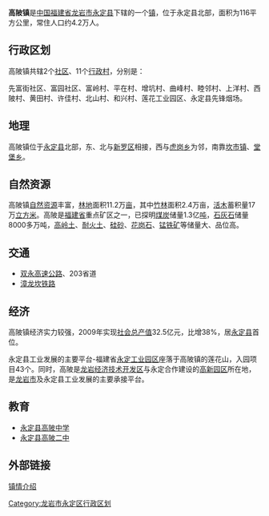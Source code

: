 {{中国乡级行政区
| 行政区全称 = 高陂镇
| 景观照片文件名 =
| 景观照片描述 =
| 汉语拼音 =
| 通用拼音 =
| 注音符號 =
| 其它标音类型1 =
| 其它标音1 =
| 其它标音类型2 =
| 其它标音2 =
| 其它语言类型1 =
| 其它语言地名1 =
| 其它语言类型2 =
| 其它语言地名2 =
| 上级行政区 = [[福建省|福建省]][[龙岩市|龙岩市]][[永定县|永定县]]
| 行政区类别 = [[镇|镇]]
| 行政区划代码 =350822104
| 地理坐标 =
| 行政区划 = 13
| 村委会 = 11
| 居委会 = 2
| 总面积 =116 平方公里
| 户籍人口 =
| 户籍人口年份 =
| 常住人口 =4.2万人
| 常住人口年份 =
| 人口密度 =
| 官方网站 =
| 政府驻地 =
| 邮政编码 =364101
| 电话区号 =0597
| 毗邻行政区 =
| 位置图文件名 =
| 位置图描述 =
}}
'''高陂镇'''是[[中华人民共和国|中国]][[福建省|福建省]][[龙岩市|龙岩市]][[永定县|永定县]]下辖的一个[[镇|镇]]，位于永定县北部，面积为116平方公里，常住人口约4.2万人。

== 行政区划 ==

高陂镇共辖2个[[社区|社区]]、11个[[行政村|行政村]]，分别是：

先富街社区、富园社区、富岭村、平在村、增坑村、曲峰村、睦邻村、上洋村、西陂村、黄田村、许佳村、北山村、和兴村、莲花工业园区、永定县先锋烟场。

==地理==

高陂镇位于[[永定县|永定县]]北部，东、北与[[新罗区|新罗区]]相接，西与[[虎岗乡|虎岗乡]]为邻，南靠[[坎市镇|坎市镇]]、[[堂堡乡|堂堡乡]]。

==自然资源==

高陂镇[[自然资源|自然资源]]丰富，[[林地|林地]]面积11.2万[[亩|亩]]，其中[[竹林|竹林]]面积2.4万亩，[[活木|活木]]蓄积量17万[[立方米|立方米]]。高陂是[[福建省|福建省]]重点矿区之一，已探明[[煤炭|煤炭]]储量1.3亿[[吨|吨]]，[[石灰石|石灰石]]储量8000多万吨，[[高岭土|高岭土]]、[[耐火土|耐火土]]、[[硅砂|硅砂]]、[[花岗石|花岗石]]、[[锰|锰]][[铁矿|铁矿]]等储量大、品位高。

==交通==
*[[双永高速公路|双永高速公路]]、203省道
*[[漳龙坎铁路|漳龙坎铁路]]

==经济==

高陂镇经济实力较强，2009年实现[[社会总产值|社会总产值]]32.5亿元，比增38%，居[[永定县|永定县]]首位。

永定县工业发展的主要平台-福建省[[永定工业园区|永定工业园区]]座落于高陂镇的莲花山，入园项目43个。同时，高陂是[[龙岩经济技术开发区|龙岩经济技术开发区]]与永定合作建设的[[高新园区|高新园区]]所在地，是[[龙岩市|龙岩市]]及永定县工业发展的主要承接平台。

==教育==

*[[永定县高陂中学|永定县高陂中学]]
*[[永定县高陂二中|永定县高陂二中]]

==外部链接==
[https://web.archive.org/web/20111019203720/http://www.mxrb.cn/ydgb/2010-05/13/content_700084.htm 镇情介绍]

{{永定县行政区划}}
{{福建小作品}}

[[Category:龙岩市永定区行政区划|Category:龙岩市永定区行政区划]]